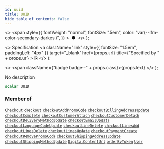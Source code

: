 ```yaml
---
id: uuid
title: UUID
hide_table_of_contents: false
---
```


  <>
    <span
      style={{
        fontWeight: "normal",
        fontSize: ".5em",
        color: "var(--ifm-color-secondary-darkest)",
      }}
    >
      &nbsp;●&nbsp;
    </span>
  </>
);

  <>
    Specification
    <a
      className="link"
      style={{ fontSize: "1.5em", paddingLeft: "4px" }}
      target="\_blank"
      href={props.url}
      title={"Specified by " + props.url}
    >
      ⎘
    </a>
  </>
);

  <>
    <span className={"badge badge--" + props.class}>{props.text}</span>
  </>
);

No description

```graphql
scalar UUID
```

### Member of

[`Checkout`](../../api-reference/checkout/objects/checkout) <Badge class="secondary" text="object"/><Bullet />[`checkout`](../../api-reference/checkout/queries/checkout) <Badge class="secondary" text="query"/><Bullet />[`checkoutAddPromoCode`](../../api-reference/checkout/mutations/checkout-add-promo-code) <Badge class="secondary" text="mutation"/><Bullet />[`checkoutBillingAddressUpdate`](../../api-reference/checkout/mutations/checkout-billing-address-update) <Badge class="secondary" text="mutation"/><Bullet />[`checkoutComplete`](../../api-reference/checkout/mutations/checkout-complete) <Badge class="secondary" text="mutation"/><Bullet />[`checkoutCustomerAttach`](../../api-reference/checkout/mutations/checkout-customer-attach) <Badge class="secondary" text="mutation"/><Bullet />[`checkoutCustomerDetach`](../../api-reference/checkout/mutations/checkout-customer-detach) <Badge class="secondary" text="mutation"/><Bullet />[`checkoutDeliveryMethodUpdate`](../../api-reference/checkout/mutations/checkout-delivery-method-update) <Badge class="secondary" text="mutation"/><Bullet />[`checkoutEmailUpdate`](../../api-reference/checkout/mutations/checkout-email-update) <Badge class="secondary" text="mutation"/><Bullet />[`checkoutLanguageCodeUpdate`](../../api-reference/checkout/mutations/checkout-language-code-update) <Badge class="secondary" text="mutation"/><Bullet />[`checkoutLineDelete`](../../api-reference/checkout/mutations/checkout-line-delete) <Badge class="secondary" text="mutation"/><Bullet />[`checkoutLinesAdd`](../../api-reference/checkout/mutations/checkout-lines-add) <Badge class="secondary" text="mutation"/><Bullet />[`checkoutLinesDelete`](../../api-reference/checkout/mutations/checkout-lines-delete) <Badge class="secondary" text="mutation"/><Bullet />[`checkoutLinesUpdate`](../../api-reference/checkout/mutations/checkout-lines-update) <Badge class="secondary" text="mutation"/><Bullet />[`checkoutPaymentCreate`](../../api-reference/checkout/mutations/checkout-payment-create) <Badge class="secondary" text="mutation"/><Bullet />[`checkoutRemovePromoCode`](../../api-reference/checkout/mutations/checkout-remove-promo-code) <Badge class="secondary" text="mutation"/><Bullet />[`checkoutShippingAddressUpdate`](../../api-reference/checkout/mutations/checkout-shipping-address-update) <Badge class="secondary" text="mutation"/><Bullet />[`checkoutShippingMethodUpdate`](../../api-reference/checkout/mutations/checkout-shipping-method-update) <Badge class="secondary" text="mutation"/><Bullet />[`DigitalContentUrl`](../../api-reference/miscellaneous/objects/digital-content-url) <Badge class="secondary" text="object"/><Bullet />[`orderByToken`](../../api-reference/orders/queries/order-by-token) <Badge class="secondary" text="query"/><Bullet />[`User`](../../api-reference/users/objects/user) <Badge class="secondary" text="object"/>
